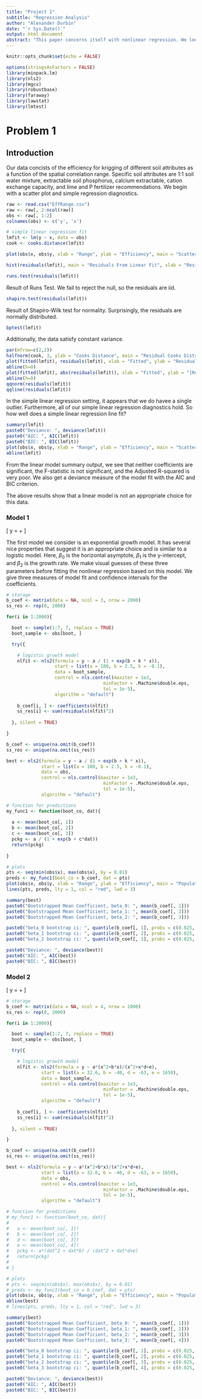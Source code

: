 ```yaml
---
title: "Project 1"
subtitle: "Regression Analysis"
author: "Alexander Durbin"
date: "`r Sys.Date()`"
output: html_document
abstract: "This paper concerns itself with nonlinear regression. We look at two different datasets where either the true underlying model is known or unknown. We compare multiple models with the deviance measure, AIC, and BIC. We then make inference with boostrap confidence intervals. On this basis we choose a best fitting model."
---
```


```r
knitr::opts_chunk$set(echo = FALSE)
```

```r
options(stringsAsFactors = FALSE)
library(minpack.lm)
library(nls2)
library(mgcv)
library(robustbase)
library(faraway)
library(lawstat)
library(lmtest)
```

# Problem 1

## Introduction

Our data concists of the efficiency for krigging of different soil attributes as a function of the spatial correlation range. Specific soil attributes are 1:1 soil water mixture, extractable soil phosphorus, calcium extractable, cation exchange capacity, and lime and P fertilizer recommendations. We begin with a scatter plot and simple regression diagnostics.

```r

raw <- read.csv("EffRange.csv")
raw <- raw[, 2:ncol(raw)]
obs <- raw[, 1:2]
colnames(obs) <- c('y', 'x')

# simple linear regression fit
lmfit <- lm(y ~ x, data = obs)
cook <- cooks.distance(lmfit)

```

```r

plot(obs$x, obs$y, xlab = "Range", ylab = "Efficiency", main = "Scatter plot of Range Versus Efficiency")

```

```r

hist(residuals(lmfit), main = "Residuals From Linear Fit", xlab = "Residuals")

```

```r

runs.test(residuals(lmfit))

```

Result of Runs Test. We fail to reject the null, so the residuals are iid.

```r

shapiro.test(residuals(lmfit))

```

Result of Shapiro-Wilk test for normality. Surprisingly, the residuals are normally distributed.

```r

bptest(lmfit)

```

Additionally, the data satisfy constant variance.

```r

par(mfrow=c(2,2))
halfnorm(cook, 3, ylab = "Cooks Distance", main = "Residual Cooks Distance")
plot(fitted(lmfit), residuals(lmfit), xlab = "Fitted", ylab = "Residuals", main = "Residuals Versus Fitted")
abline(h=0)
plot(fitted(lmfit), abs(residuals(lmfit)), xlab = "Fitted", ylab = "|Residuals|", main = "|Residuals| Versus Fitted")
abline(h=0)
qqnorm(residuals(lmfit))
qqline(residuals(lmfit))

```

In the simple linear regression setting, it appears that we do havee a single outlier. Furthermore, all of our simple linear regression diagnostics hold. So how well does a simple linear regression line fit? 

```r

summary(lmfit)
paste0("Deviance: ", deviance(lmfit))
paste0("AIC: ", AIC(lmfit))
paste0("BIC: ", BIC(lmfit))
plot(obs$x, obs$y, xlab = "Range", ylab = "Efficiency", main = "Scatter plot of Range Versus Efficiency")
abline(lmfit)

```

From the linear model summary output, we see that neither coefficients are significant, the F-statistic is not significant, and the Adjusted R-squared is very poor. We also get a deviance measure of the model fit with the AIC and BIC criterion. 

The above results show that a linear model is not an appropriate choice for this data.

### Model 1

\[
y = \frac{\beta_0}{1 + exp(\beta_1 + \beta_2x)} + \epsilon
\]

The first model we consider is an exponential growth model. It has several nice properties that suggest it is an appropriate choice and is similar to a logistic model. Here, $\beta_0$ is the horizontal asymptote, $\beta_1$ is the y-intercept, and $\beta_2$ is the growth rate. We make visual guesses of these three parameters before fitting the nonlinear regression based on this model. We give three measures of model fit and confidence intervals for the coefficients. 

```r

# storage
b_coef <- matrix(data = NA, ncol = 3, nrow = 2000)
ss_res <- rep(0, 2000)

for(i in 1:2000){

  boot <- sample(1:7, 7, replace = TRUE)
  boot_sample <- obs[boot, ]

  try({

    # logistic growth model
    nlfit <- nls2(formula = y ~ a / (1 + exp(b + k * x)),
                  start = list(a = 100, b = 2.5, k = -0.1),
                  data = boot_sample,
                  control = nls.control(maxiter = 1e3,
                                    minFactor = .Machine$double.eps,
                                    tol = 1e-5),
                  algorithm = "default")
    
    b_coef[i, ] <- coefficients(nlfit)
    ss_res[i] <- sum(residuals(nlfit)^2)
    
  }, silent = TRUE)

}

b_coef <- unique(na.omit(b_coef))
ss_res <- unique(na.omit(ss_res))

best <- nls2(formula = y ~ a / (1 + exp(b + k * x)),
             start = list(a = 100, b = 2.5, k = -0.1),
             data = obs,
             control = nls.control(maxiter = 1e3,
                                    minFactor = .Machine$double.eps,
                                    tol = 1e-5),
             algorithm = "default")

# function for predictions
my_func1 <- function(boot_co, dat){
  
  a <- mean(boot_co[, 1])
  b <- mean(boot_co[, 2])
  c <- mean(boot_co[, 3])
  pckg <- a / (1 + exp(b + c*dat))
  return(pckg)
  
}

# plots
pts <- seq(min(obs$x), max(obs$x), by = 0.01)
preds <- my_func1(boot_co = b_coef, dat = pts)
plot(obs$x, obs$y, xlab = "Range", ylab = "Efficiency", main = "Population Growth Model Fit")
lines(pts, preds, lty = 1, col = "red", lwd = 3)

```

```r

summary(best)
paste0("Bootstrapped Mean Coefficient, beta_0: ", mean(b_coef[, 1]))
paste0("Bootstrapped Mean Coefficient, beta_1: ", mean(b_coef[, 2]))
paste0("Bootstrapped Mean Coefficient, beta_2: ", mean(b_coef[, 3]))

paste0("beta_0 bootstrap ci: ", quantile(b_coef[, 1], probs = c(0.025, 0.975)))
paste0("beta_1 bootstrap ci: ", quantile(b_coef[, 2], probs = c(0.025, 0.975)))
paste0("beta_2 bootstrap ci: ", quantile(b_coef[, 3], probs = c(0.025, 0.975)))

paste0("Deviance: ", deviance(best))
paste0("AIC: ", AIC(best))
paste0("BIC: ", BIC(best))

```

### Model 2

\[
y = \frac{\beta_0(x^2+x\beta_1)}{x^2+x\beta_2+\beta_3} + \epsilon
\]

```r

# storage
b_coef <- matrix(data = NA, ncol = 4, nrow = 2000)
ss_res <- rep(0, 2000)

for(i in 1:2000){

  boot <- sample(1:7, 7, replace = TRUE)
  boot_sample <- obs[boot, ]

  try({

    # logistic growth model
    nlfit <- nls2(formula = y ~ a*(x^2+b*x)/(x^2+x*d+e),
             start = list(a = 32.6, b = -40, d = -63, e = 1650),
             data = boot_sample,
             control = nls.control(maxiter = 1e3,
                                    minFactor = .Machine$double.eps,
                                    tol = 1e-5),
             algorithm = "default")
    
    b_coef[i, ] <- coefficients(nlfit)
    ss_res[i] <- sum(residuals(nlfit)^2)
    
  }, silent = TRUE)

}

b_coef <- unique(na.omit(b_coef))
ss_res <- unique(na.omit(ss_res))

best <- nls2(formula = y ~ a*(x^2+b*x)/(x^2+x*d+e),
             start = list(a = 32.6, b = -40, d = -63, e = 1650),
             data = obs,
             control = nls.control(maxiter = 1e3,
                                    minFactor = .Machine$double.eps,
                                    tol = 1e-5),
             algorithm = "default")

# function for predictions
# my_func1 <- function(boot_co, dat){
#   
#   a <- mean(boot_co[, 1])
#   b <- mean(boot_co[, 2])
#   d <- mean(boot_co[, 3])
#   e <- mean(boot_co[, 4])
#   pckg <- a*(dat^2 + dat*b) / (dat^2 + dat*d+e)
#   return(pckg)
#   
# }

# plots
# pts <- seq(min(obs$x), max(obs$x), by = 0.01)
# preds <- my_func1(boot_co = b_coef, dat = pts)
plot(obs$x, obs$y, xlab = "Range", ylab = "Efficiency", main = "Population Growth Model Fit")
abline(best)
# lines(pts, preds, lty = 1, col = "red", lwd = 3)

```

```r

summary(best)
paste0("Bootstrapped Mean Coefficient, beta_0: ", mean(b_coef[, 1]))
paste0("Bootstrapped Mean Coefficient, beta_1: ", mean(b_coef[, 2]))
paste0("Bootstrapped Mean Coefficient, beta_2: ", mean(b_coef[, 3]))
paste0("Bootstrapped Mean Coefficient, beta_3: ", mean(b_coef[, 4]))

paste0("beta_0 bootstrap ci: ", quantile(b_coef[, 1], probs = c(0.025, 0.975)))
paste0("beta_1 bootstrap ci: ", quantile(b_coef[, 2], probs = c(0.025, 0.975)))
paste0("beta_2 bootstrap ci: ", quantile(b_coef[, 3], probs = c(0.025, 0.975)))
paste0("beta_3 bootstrap ci: ", quantile(b_coef[, 4], probs = c(0.025, 0.975)))

paste0("Deviance: ", deviance(best))
paste0("AIC: ", AIC(best))
paste0("BIC: ", BIC(best))

```
